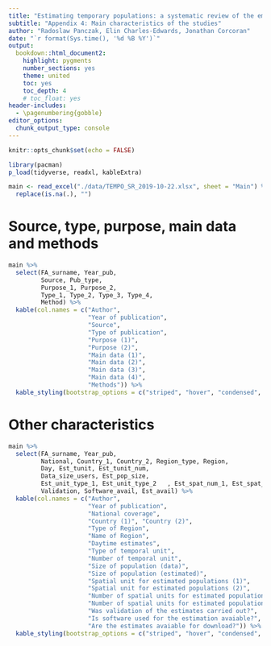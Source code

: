```yaml
---
title: "Estimating temporary populations: a systematic review of the empirical literature"
subtitle: "Appendix 4: Main characteristics of the studies"
author: "Radoslaw Panczak, Elin Charles-Edwards, Jonathan Corcoran"
date: "`r format(Sys.time(), '%d %B %Y')`"
output:
  bookdown::html_document2:
    highlight: pygments
    number_sections: yes
    theme: united
    toc: yes
    toc_depth: 4
    # toc_float: yes
header-includes: 
  - \pagenumbering{gobble}
editor_options: 
  chunk_output_type: console
---
```



```r
knitr::opts_chunk$set(echo = FALSE)

library(pacman)
p_load(tidyverse, readxl, kableExtra)

```

```r
main <- read_excel("./data/TEMPO_SR_2019-10-22.xlsx", sheet = "Main") %>% 
  replace(is.na(.), "")
```

# Source, type, purpose, main data and methods 

```r
main %>% 
  select(FA_surname, Year_pub, 
         Source, Pub_type, 
         Purpose_1, Purpose_2, 
         Type_1, Type_2, Type_3, Type_4, 
         Method) %>% 
  kable(col.names = c("Author",
                      "Year of publication",
                      "Source",
                      "Type of publication",
                      "Purpose (1)",  
                      "Purpose (2)",  
                      "Main data (1)",
                      "Main data (2)",
                      "Main data (3)",
                      "Main data (4)",
                      "Methods")) %>%
  kable_styling(bootstrap_options = c("striped", "hover", "condensed", "responsive"))
```

# Other characteristics 

```r
main %>% 
  select(FA_surname, Year_pub,
         National, Country_1, Country_2, Region_type, Region,
         Day, Est_tunit, Est_tunit_num, 
         Data_size_users, Est_pop_size, 
         Est_unit_type_1, Est_unit_type_2	, Est_spat_num_1, Est_spat_num_2, 
         Validation, Software_avail, Est_avail) %>% 
  kable(col.names = c("Author",
                      "Year of publication",
                      "National coverage", 
                      "Country (1)", "Country (2)", 
                      "Type of Region", 
                      "Name of Region",
                      "Daytime estimates", 
                      "Type of temporal unit", 
                      "Number of temporal unit", 
                      "Size of population (data)", 
                      "Size of population (estimated)", 
                      "Spatial unit for estimated populations (1)",
                      "Spatial unit for estimated populations (2)",
                      "Number of spatial units for estimated population (1)", 
                      "Number of spatial units for estimated population (2)", 
                      "Was validation of the estimates carried out?", 
                      "Is software used for the estimation avaiable?", 
                      "Are the estimates avaiable for download?")) %>%  
  kable_styling(bootstrap_options = c("striped", "hover", "condensed", "responsive"))
```



